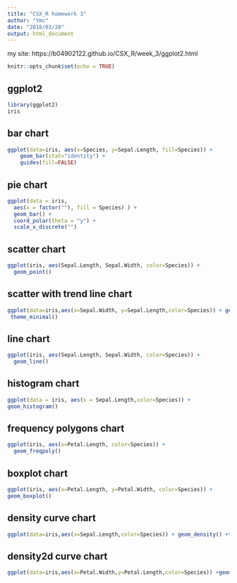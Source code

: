 ```yaml
---
title: "CSX_R homework 3"
author: "Ymc"
date: "2018/03/20"
output: html_document
---
```

my site: https://b04902122.github.io/CSX_R/week_3/ggplot2.html
  
  ```r
knitr::opts_chunk$set(echo = TRUE)
```

## ggplot2

```r
library(ggplot2)
iris
```

## bar chart
```r
ggplot(data=iris, aes(x=Species, y=Sepal.Length, fill=Species)) +
    geom_bar(stat="identity") +
    guides(fill=FALSE)
```

## pie chart
```r
ggplot(data = iris,
  aes(x = factor(""), fill = Species) ) +
  geom_bar() +
  coord_polar(theta = "y") +
  scale_x_discrete("")
```

## scatter chart
```r
ggplot(iris, aes(Sepal.Length, Sepal.Width, color=Species)) +
  geom_point()
```

## scatter with trend line chart
```r
ggplot(data=iris,aes(x=Sepal.Width, y=Sepal.Length,color=Species)) + geom_point() +geom_smooth(se=FALSE)+
 theme_minimal()
```

## line chart
```r
ggplot(iris, aes(Sepal.Length, Sepal.Width, color=Species)) +
  geom_line()
```

## histogram chart
```r
ggplot(data = iris, aes(x = Sepal.Length,color=Species)) +
geom_histogram()
```

## frequency polygons chart
```r
ggplot(iris, aes(x=Petal.Length, color=Species)) +
  geom_freqpoly()
```

## boxplot chart
```r
ggplot(iris, aes(x=Petal.Length, y=Petal.Width, color=Species)) +
geom_boxplot()
```

## density curve chart
```r
ggplot(data=iris,aes(x=Sepal.Length,color=Species)) + geom_density() +theme_minimal()
```

## density2d curve chart
```r
ggplot(data=iris,aes(x=Petal.Width,y=Petal.Length,color=Species)) +geom_density2d()+ theme_minimal()
```
